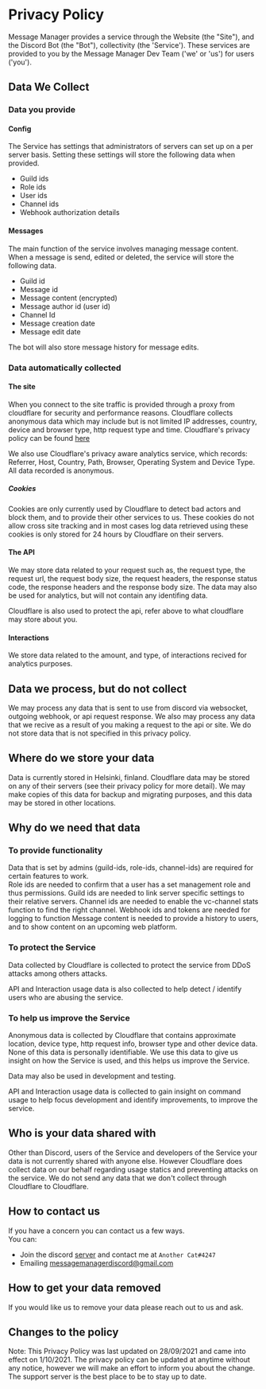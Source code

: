 # Privacy Policy

Message Manager provides a service through the Website (the "Site"), and the Discord Bot (the "Bot"), collectivity (the 'Service'). These services are provided to you by the Message Manager Dev Team ('we' or 'us') for users ('you').

## Data We Collect

### Data you provide

#### Config

The Service has settings that administrators of servers can set up on a per server basis. Setting these settings will store the following data when provided.

- Guild ids
- Role ids
- User ids
- Channel ids
- Webhook authorization details

#### Messages

The main function of the service involves managing message content. When a message is send, edited or deleted, the service will store the following data.

- Guild id
- Message id
- Message content (encrypted)
- Message author id (user id)
- Channel Id
- Message creation date
- Message edit date

The bot will also store message history for message edits.

### Data automatically collected

#### The site

When you connect to the site traffic is provided through a proxy from cloudflare for security and performance reasons. Cloudflare collects anonymous data which may include but is not limited IP addresses, country, device and browser type, http request type and time. Cloudflare's privacy policy can be found [here](https://www.cloudflare.com/privacy)

We also use Cloudflare's privacy aware analytics service, which records: Referrer, Host, Country, Path, Browser, Operating System and Device Type. All data recorded is anonymous.

##### Cookies

Cookies are only currently used by Cloudflare to detect bad actors and block them, and to provide their other services to us. These cookies do not allow cross site tracking and in most cases log data retrieved using these cookies is only stored for 24 hours by Cloudflare on their servers.

#### The API

We may store data related to your request such as, the request type, the request url, the request body size, the request headers, the response status code, the response headers and the response body size.
The data may also be used for analytics, but will not contain any identifing data.

Cloudflare is also used to protect the api, refer above to what cloudflare may store about you.

#### Interactions

We store data related to the amount, and type, of interactions recived for analytics purposes.

## Data we process, but do not collect

We may process any data that is sent to use from discord via websocket, outgoing webhook, or api request response.
We also may process any data that we recive as a result of you making a request to the api or site.
We do not store data that is not specified in this privacy policy.

## Where do we store your data

Data is currently stored in Helsinki, finland. Cloudflare data may be stored on any of their servers (see their privacy policy for more detail).
We may make copies of this data for backup and migrating purposes, and this data may be stored in other locations.

## Why do we need that data

### To provide functionality

Data that is set by admins (guild-ids, role-ids, channel-ids) are required for certain features to work.  
Role ids are needed to confirm that a user has a set management role and thus permissions.
Guild ids are needed to link server specific settings to their relative servers.
Channel ids are needed to enable the vc-channel stats function to find the right channel.
Webhook ids and tokens are needed for logging to function
Message content is needed to provide a history to users, and to show content on an upcoming web platform.

### To protect the Service

Data collected by Cloudflare is collected to protect the service from DDoS attacks among others attacks.

API and Interaction usage data is also collected to help detect / identify users who are abusing the service.

### To help us improve the Service

Anonymous data is collected by Cloudflare that contains approximate location, device type, http request info, browser type and other device data. None of this data is personally identifiable. We use this data to give us insight on how the Service is used, and this helps us improve the Service.

Data may also be used in development and testing.

API and Interaction usage data is collected to gain insight on command usage to help focus development and identify improvements, to improve the service.

## Who is your data shared with

Other than Discord, users of the Service and developers of the Service your data is not currently shared with anyone else. However Cloudflare does collect data on our behalf regarding usage statics and preventing attacks on the service. We do not send any data that we don't collect through Cloudflare to Cloudflare.

## How to contact us

If you have a concern you can contact us a few ways.  
You can:

- Join the discord [server](https://discord.gg/xFZu29t) and contact me at `Another Cat#4247`
- Emailing [messagemanagerdiscord@gmail.com](mailto:messagemanagerdiscord@gmail.com)

## How to get your data removed

If you would like us to remove your data please reach out to us and ask.

## Changes to the policy

Note: This Privacy Policy was last updated on 28/09/2021 and came into effect on 1/10/2021. The privacy policy can be updated at anytime without any notice, however we will make an effort to inform you about the change. The support server is the best place to be to stay up to date.
